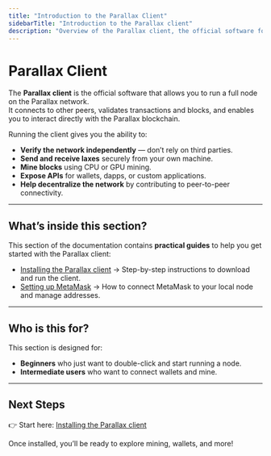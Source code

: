 ```yaml
---
title: "Introduction to the Parallax Client"
sidebarTitle: "Introduction to the Parallax client"
description: "Overview of the Parallax client, the official software for running a Parallax node."
---
```


# Parallax Client

The **Parallax client** is the official software that allows you to run a full node on the Parallax network.  
It connects to other peers, validates transactions and blocks, and enables you to interact directly with the Parallax blockchain.

Running the client gives you the ability to:

- **Verify the network independently** — don’t rely on third parties.  
- **Send and receive laxes** securely from your own machine.  
- **Mine blocks** using CPU or GPU mining.  
- **Expose APIs** for wallets, dapps, or custom applications.  
- **Help decentralize the network** by contributing to peer-to-peer connectivity.  

---

## What’s inside this section?

This section of the documentation contains **practical guides** to help you get started with the Parallax client:

- [Installing the Parallax client](./setup) → Step-by-step instructions to download and run the client.  
- [Setting up MetaMask](../wallets/metamask) → How to connect MetaMask to your local node and manage addresses.  

---

## Who is this for?

This section is designed for:

- **Beginners** who just want to double-click and start running a node.  
- **Intermediate users** who want to connect wallets and mine.  

---

## Next Steps

👉 Start here: [Installing the Parallax client](./setup)  

Once installed, you’ll be ready to explore mining, wallets, and more!
